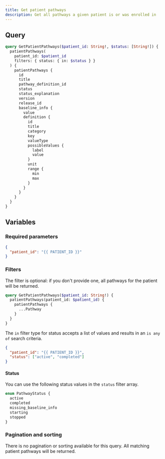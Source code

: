 ```yaml
---
title: Get patient pathways
description: Get all pathways a given patient is or was enrolled in
---
```


## Query

```graphql
query GetPatientPathways($patient_id: String!, $status: [String!]) {
  patientPathways(
    patient_id: $patient_id
    filters: { status: { in: $status } }
  ) {
    patientPathways {
      id
      title
      pathway_definition_id
      status
      status_explanation
      version
      release_id
      baseline_info {
        value
        definition {
          id
          title
          category
          key
          valueType
          possibleValues {
            label
            value
          }
          unit
          range {
            min
            max
          }
        }
      }
    }
  }
}
```

## Variables

### Required parameters

```json
{
  "patient_id": "{{ PATIENT_ID }}"
}
```

### Filters

The filter is optional: if you don't provide one, all pathways for the patient will be returned.

```graphql
query GetPatientPathways($patient_id: String!) {
  patientPathways(patient_id: $patient_id) {
    patientPathways {
      ...Pathway
    }
  }
}
```

The `in` filter type for status accepts a list of values and results in an `is any of` search criteria.

```json
{
  "patient_id": "{{ PATIENT_ID }}",
  "status": ["active", "completed"]
}
```

#### Status

You can use the following status values in the `status` filter array.

```graphql
enum PathwayStatus {
  active
  completed
  missing_baseline_info
  starting
  stopped
}
```

### Pagination and sorting

There is no pagination or sorting available for this query. All matching patient pathways will be returned.
